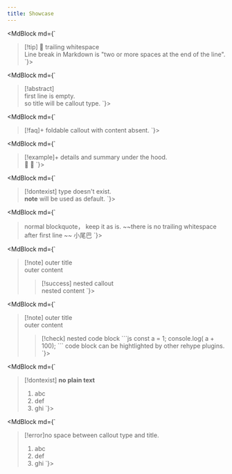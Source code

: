 ```yaml
---
title: Showcase
---
```





<MdBlock md={`
> [!tip]  🥰 trailing whitespace  
> Line break in Markdown is "two or more spaces at the end of the line".
`}>
</MdBlock>


<MdBlock md={`
> [!abstract]   
> first line is empty.  
> so title will be callout type.
`}>
</MdBlock>

<MdBlock md={`
> [!faq]+ foldable callout with content absent.
`}>
</MdBlock>

<MdBlock md={`
> [!example]+ details and summary under the hood.  
>   🥰  🧐
`}>
</MdBlock>

<MdBlock md={`
>[!dontexist] type doesn't exist.  
> **note** will be used as default.
`}>
</MdBlock>

<MdBlock md={`
> normal blockquote， keep it as is.
> ~~there is no trailing whitespace after first line ~~
> 小尾巴
`}>
</MdBlock>

<MdBlock md={`
>[!note] outer title  
> outer content
> >[!success] nested callout  
> > nested content
`}>
</MdBlock>

<MdBlock md={`
>[!note] outer title  
> outer content
> >[!check] nested code block
> > \`\`\`js
> > const a = 1;
>> console.log( a + 100); 
> > \`\`\`
> > code block can be hightlighted by other rehype plugins.
`}> 
</MdBlock>


<MdBlock md={`
>[!dontexist] **no plain text** 
> 1. abc
> 2. def
> 3. ghi
`}>
</MdBlock>

<MdBlock md={`
>[!error]no space between callout type and title.   
> 1. abc
> 2. def
> 3. ghi
`}>
</MdBlock>
